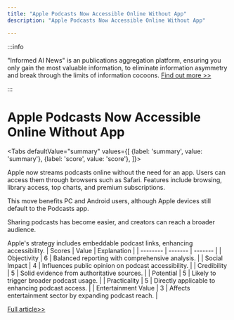 ```yaml
---
title: "Apple Podcasts Now Accessible Online Without App"
description: "Apple Podcasts Now Accessible Online Without App"

---
```



:::info

"Informed AI News" is an publications aggregation platform, ensuring you only gain the most valuable information, to eliminate information asymmetry and break through the limits of information cocoons.  [Find out more >>](/)

:::

# Apple Podcasts Now Accessible Online Without App


<Tabs
	defaultValue="summary"
	values={[
	{label: 'summary', value: 'summary'},
	{label: 'score', value: 'score'},
]}>
<TabItem value="summary">


Apple now streams podcasts online without the need for an app. Users can access them through browsers such as Safari. Features include browsing, library access, top charts, and premium subscriptions.

This move benefits PC and Android users, although Apple devices still default to the Podcasts app.

Sharing podcasts has become easier, and creators can reach a broader audience.

Apple's strategy includes embeddable podcast links, enhancing accessibility.
</TabItem>
<TabItem value="score">
	| Scores     | Value   | Explanation |
	| -------- | ------- | ------- |
	| Objectivity  | 6    | Balanced reporting with comprehensive analysis.    |
	| Social Impact | 4     | Influences public opinion on podcast accessibility.    |
	| Credibility    | 5    | Solid evidence from authoritative sources.    |
	| Potential    | 5    | Likely to trigger broader podcast usage.    |
	| Practicality    | 5    | Directly applicable to enhancing podcast access.    |
	| Entertainment Value    | 3    | Affects entertainment sector by expanding podcast reach.    |
</TabItem>
</Tabs>

[Full article>>](https://appleinsider.com/articles/24/08/19/apple-podcasts-can-now-be-heard-on-the-web-without-a-separate-app)

